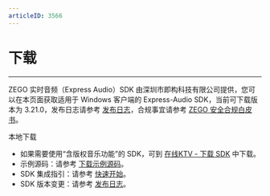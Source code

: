 ```yaml
---
articleID: 3566
---
```

# 下载

- - -

ZEGO 实时音频（Express Audio）SDK 由深圳市即构科技有限公司提供，您可以在本页面获取适用于 Windows 客户端的 Express-Audio SDK，当前可下载版本为 3.21.0，发布日志请参考 [发布日志](!DownloadSDK/Release_Notes)，合规事宜请参考 [ZEGO 安全合规白皮书](/policies-and-agreements/zego-security-and-compliance-white-paper)。

<Card title="Express-Audio SDK v3.21.0" href="https://storage.zego.im/rtc/ZegoExpressAudio/win/ZegoExpressAudio-win-shared-cpp.zip" target="_blank">
本地下载
</Card>

<Note title="说明">

- 如果需要使用“含版权音乐功能”的 SDK，可到 [在线KTV - 下载 SDK](https://doc-zh.zego.im/article/15501) 中下载。
- 示例源码：请参考 [下载示例源码](!DownloadDemo/DownloadDemo)。
- SDK 集成指引：请参考 [快速开始](!Integration/SDK_Integration)。
- SDK 版本变更：请参考 [发布日志](!DownloadSDK/Release_Notes)。

</Note>


